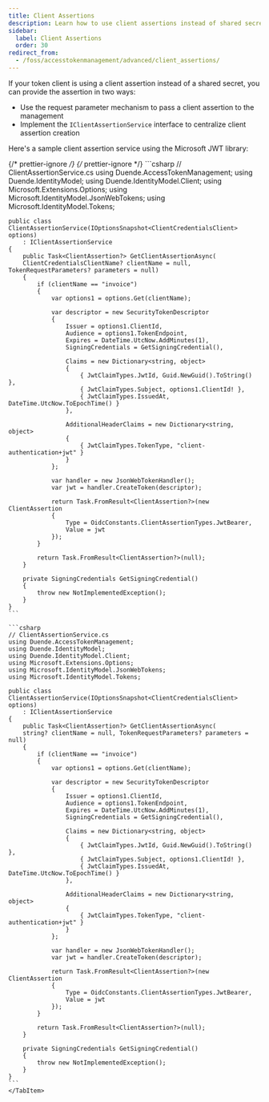 ```yaml
---
title: Client Assertions
description: Learn how to use client assertions instead of shared secrets for token client authentication in Duende.AccessTokenManagement.
sidebar:
  label: Client Assertions
  order: 30
redirect_from:
  - /foss/accesstokenmanagement/advanced/client_assertions/
---
```


If your token client is using a client assertion instead of a shared secret, you can provide the assertion in two ways:

* Use the request parameter mechanism to pass a client assertion to the management
* Implement the `IClientAssertionService` interface to centralize client assertion creation

Here's a sample client assertion service using the Microsoft JWT library:

{/* prettier-ignore */}
<Tabs syncKey="atm">
  {/* prettier-ignore */}
  <TabItem label="V4">
    ```csharp
    // ClientAssertionService.cs
    using Duende.AccessTokenManagement;
    using Duende.IdentityModel;
    using Duende.IdentityModel.Client;
    using Microsoft.Extensions.Options;
    using Microsoft.IdentityModel.JsonWebTokens;
    using Microsoft.IdentityModel.Tokens;

    public class ClientAssertionService(IOptionsSnapshot<ClientCredentialsClient> options)
        : IClientAssertionService
    {
        public Task<ClientAssertion?> GetClientAssertionAsync(
        ClientCredentialsClientName? clientName = null, TokenRequestParameters? parameters = null)
        {
            if (clientName == "invoice")
            {
                var options1 = options.Get(clientName);

                var descriptor = new SecurityTokenDescriptor
                {
                    Issuer = options1.ClientId,
                    Audience = options1.TokenEndpoint,
                    Expires = DateTime.UtcNow.AddMinutes(1),
                    SigningCredentials = GetSigningCredential(),

                    Claims = new Dictionary<string, object>
                    {
                        { JwtClaimTypes.JwtId, Guid.NewGuid().ToString() },
                        { JwtClaimTypes.Subject, options1.ClientId! },
                        { JwtClaimTypes.IssuedAt, DateTime.UtcNow.ToEpochTime() }
                    },

                    AdditionalHeaderClaims = new Dictionary<string, object>
                    {
                        { JwtClaimTypes.TokenType, "client-authentication+jwt" }
                    }
                };

                var handler = new JsonWebTokenHandler();
                var jwt = handler.CreateToken(descriptor);

                return Task.FromResult<ClientAssertion?>(new ClientAssertion
                {
                    Type = OidcConstants.ClientAssertionTypes.JwtBearer,
                    Value = jwt
                });
            }

            return Task.FromResult<ClientAssertion?>(null);
        }

        private SigningCredentials GetSigningCredential()
        {
            throw new NotImplementedException();
        }
    }
    ```  
  </TabItem>
  <TabItem label="V3">

    ```csharp
    // ClientAssertionService.cs
    using Duende.AccessTokenManagement;
    using Duende.IdentityModel;
    using Duende.IdentityModel.Client;
    using Microsoft.Extensions.Options;
    using Microsoft.IdentityModel.JsonWebTokens;
    using Microsoft.IdentityModel.Tokens;

    public class ClientAssertionService(IOptionsSnapshot<ClientCredentialsClient> options)
        : IClientAssertionService
    {
        public Task<ClientAssertion?> GetClientAssertionAsync(
        string? clientName = null, TokenRequestParameters? parameters = null)
        {
            if (clientName == "invoice")
            {
                var options1 = options.Get(clientName);

                var descriptor = new SecurityTokenDescriptor
                {
                    Issuer = options1.ClientId,
                    Audience = options1.TokenEndpoint,
                    Expires = DateTime.UtcNow.AddMinutes(1),
                    SigningCredentials = GetSigningCredential(),

                    Claims = new Dictionary<string, object>
                    {
                        { JwtClaimTypes.JwtId, Guid.NewGuid().ToString() },
                        { JwtClaimTypes.Subject, options1.ClientId! },
                        { JwtClaimTypes.IssuedAt, DateTime.UtcNow.ToEpochTime() }
                    },

                    AdditionalHeaderClaims = new Dictionary<string, object>
                    {
                        { JwtClaimTypes.TokenType, "client-authentication+jwt" }
                    }
                };

                var handler = new JsonWebTokenHandler();
                var jwt = handler.CreateToken(descriptor);

                return Task.FromResult<ClientAssertion?>(new ClientAssertion
                {
                    Type = OidcConstants.ClientAssertionTypes.JwtBearer,
                    Value = jwt
                });
            }

            return Task.FromResult<ClientAssertion?>(null);
        }

        private SigningCredentials GetSigningCredential()
        {
            throw new NotImplementedException();
        }
    }
    ```
    </TabItem>
</Tabs>
